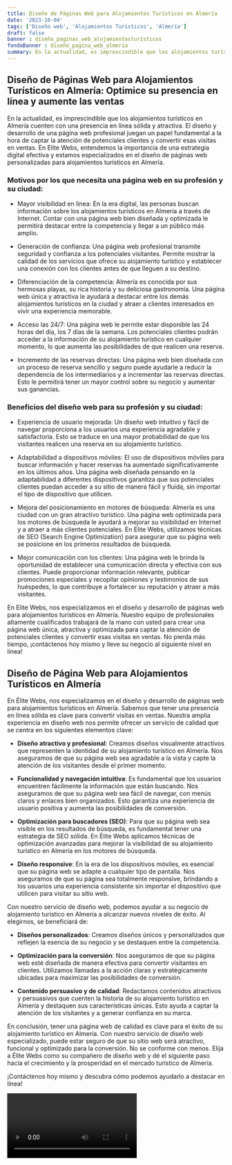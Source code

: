 ```yaml
---
title: Diseño de Páginas Web para Alojamientos Turísticos en Almería
date: '2023-10-04'
tags: ['Diseño web', 'Alojamientos Turísticos', 'Almería']
draft: false
banner : diseño_paginas_web_alojamientosturísticos
fondoBanner : diseño_pagina_web_almería
summary: En la actualidad, es imprescindible que los alojamientos turísticos en Almería cuenten con una presencia en línea sólida y atractiva. El diseño y desarrollo de una página web profesional juegan un papel fundamental a la hora de captar la atención de potenciales clientes y convertir esas visitas en ventas. En Elite Webs, entendemos la importancia de una estrategia digital efectiva y estamos especializados en el diseño de páginas web personalizadas para alojamientos turísticos en Almería.
---
```


## Diseño de Páginas Web para Alojamientos Turísticos en Almería: Optimice su presencia en línea y aumente las ventas

En la actualidad, es imprescindible que los alojamientos turísticos en Almería cuenten con una presencia en línea sólida y atractiva. El diseño y desarrollo de una página web profesional juegan un papel fundamental a la hora de captar la atención de potenciales clientes y convertir esas visitas en ventas. En Elite Webs, entendemos la importancia de una estrategia digital efectiva y estamos especializados en el diseño de páginas web personalizadas para alojamientos turísticos en Almería.

### Motivos por los que necesita una página web en su profesión y su ciudad:
- Mayor visibilidad en línea: En la era digital, las personas buscan información sobre los alojamientos turísticos en Almería a través de Internet. Contar con una página web bien diseñada y optimizada le permitirá destacar entre la competencia y llegar a un público más amplio.

- Generación de confianza: Una página web profesional transmite seguridad y confianza a los potenciales visitantes. Permite mostrar la calidad de los servicios que ofrece su alojamiento turístico y establecer una conexión con los clientes antes de que lleguen a su destino.

- Diferenciación de la competencia: Almería es conocida por sus hermosas playas, su rica historia y su deliciosa gastronomía. Una página web única y atractiva le ayudará a destacar entre los demás alojamientos turísticos en la ciudad y atraer a clientes interesados en vivir una experiencia memorable.

- Acceso las 24/7: Una página web le permite estar disponible las 24 horas del día, los 7 días de la semana. Los potenciales clientes podrán acceder a la información de su alojamiento turístico en cualquier momento, lo que aumenta las posibilidades de que realicen una reserva.

- Incremento de las reservas directas: Una página web bien diseñada con un proceso de reserva sencillo y seguro puede ayudarle a reducir la dependencia de los intermediarios y a incrementar las reservas directas. Esto le permitirá tener un mayor control sobre su negocio y aumentar sus ganancias.

### Beneficios del diseño web para su profesión y su ciudad:
- Experiencia de usuario mejorada: Un diseño web intuitivo y fácil de navegar proporciona a los usuarios una experiencia agradable y satisfactoria. Esto se traduce en una mayor probabilidad de que los visitantes realicen una reserva en su alojamiento turístico.

- Adaptabilidad a dispositivos móviles: El uso de dispositivos móviles para buscar información y hacer reservas ha aumentado significativamente en los últimos años. Una página web diseñada pensando en la adaptabilidad a diferentes dispositivos garantiza que sus potenciales clientes puedan acceder a su sitio de manera fácil y fluida, sin importar el tipo de dispositivo que utilicen.

- Mejora del posicionamiento en motores de búsqueda: Almería es una ciudad con un gran atractivo turístico. Una página web optimizada para los motores de búsqueda le ayudará a mejorar su visibilidad en Internet y a atraer a más clientes potenciales. En Elite Webs, utilizamos técnicas de SEO (Search Engine Optimization) para asegurar que su página web se posicione en los primeros resultados de búsqueda.

- Mejor comunicación con los clientes: Una página web le brinda la oportunidad de establecer una comunicación directa y efectiva con sus clientes. Puede proporcionar información relevante, publicar promociones especiales y recopilar opiniones y testimonios de sus huéspedes, lo que contribuye a fortalecer su reputación y atraer a más visitantes.

En Elite Webs, nos especializamos en el diseño y desarrollo de páginas web para alojamientos turísticos en Almería. Nuestro equipo de profesionales altamente cualificados trabajará de la mano con usted para crear una página web única, atractiva y optimizada para captar la atención de potenciales clientes y convertir esas visitas en ventas. No pierda más tiempo, ¡contáctenos hoy mismo y lleve su negocio al siguiente nivel en línea!

<GifSeo />

<Cta />

## Diseño de Página Web para Alojamientos Turísticos en Almería

En Élite Webs, nos especializamos en el diseño y desarrollo de páginas web para alojamientos turísticos en Almería. Sabemos que tener una presencia en línea sólida es clave para convertir visitas en ventas. Nuestra amplia experiencia en diseño web nos permite ofrecer un servicio de calidad que se centra en los siguientes elementos clave:

- **Diseño atractivo y profesional**: Creamos diseños visualmente atractivos que representen la identidad de su alojamiento turístico en Almería. Nos aseguramos de que su página web sea agradable a la vista y capte la atención de los visitantes desde el primer momento.

- **Funcionalidad y navegación intuitiva**: Es fundamental que los usuarios encuentren fácilmente la información que están buscando. Nos aseguramos de que su página web sea fácil de navegar, con menús claros y enlaces bien organizados. Esto garantiza una experiencia de usuario positiva y aumenta las posibilidades de conversión.

- **Optimización para buscadores (SEO)**: Para que su página web sea visible en los resultados de búsqueda, es fundamental tener una estrategia de SEO sólida. En Élite Webs aplicamos técnicas de optimización avanzadas para mejorar la visibilidad de su alojamiento turístico en Almería en los motores de búsqueda.

- **Diseño responsive**: En la era de los dispositivos móviles, es esencial que su página web se adapte a cualquier tipo de pantalla. Nos aseguramos de que su página sea totalmente responsive, brindando a los usuarios una experiencia consistente sin importar el dispositivo que utilicen para visitar su sitio web.

Con nuestro servicio de diseño web, podemos ayudar a su negocio de alojamiento turístico en Almería a alcanzar nuevos niveles de éxito. Al elegirnos, se beneficiará de:

- **Diseños personalizados**: Creamos diseños únicos y personalizados que reflejen la esencia de su negocio y se destaquen entre la competencia.

- **Optimización para la conversión**: Nos aseguramos de que su página web esté diseñada de manera efectiva para convertir visitantes en clientes. Utilizamos llamadas a la acción claras y estratégicamente ubicadas para maximizar las posibilidades de conversión.

- **Contenido persuasivo y de calidad**: Redactamos contenidos atractivos y persuasivos que cuenten la historia de su alojamiento turístico en Almería y destaquen sus características únicas. Esto ayuda a captar la atención de los visitantes y a generar confianza en su marca.

En conclusión, tener una página web de calidad es clave para el éxito de su alojamiento turístico en Almería. Con nuestro servicio de diseño web especializado, puede estar seguro de que su sitio web será atractivo, funcional y optimizado para la conversión. No se conforme con menos. Elija a Élite Webs como su compañero de diseño web y dé el siguiente paso hacia el crecimiento y la prosperidad en el mercado turístico de Almería.

¡Contáctenos hoy mismo y descubra cómo podemos ayudarlo a destacar en línea!

<Video />

<CtaBot job='Alojamientos Turísticos' city='Almería'/>

<Gmaps query='Almería+españa+maps' />